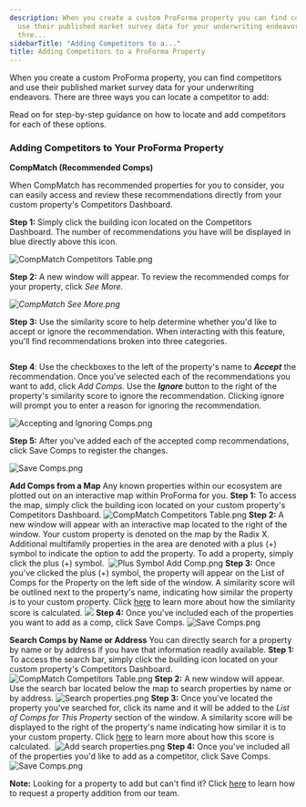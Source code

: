 ```yaml
---
description: When you create a custom ProForma property you can find competitors and
  use their published market survey data for your underwriting endeavors There are
  thre...
sidebarTitle: "Adding Competitors to a..."
title: Adding Competitors to a ProForma Property
---
```


When you create a custom ProForma property, you can find competitors and use their published market survey data for your underwriting endeavors. There are three ways you can locate a competitor to add:


<Steps>
  <Step title="**CompMatch (Recommended Comps):** CompMatch uses an advanced algorithm to generate competitor recommendations for you based on how similar a property is to yours. Learn more about the CompMatch algorithm by clicking [here.](../Benchmark/managing-properties/compmatch-recommended-comps.mdx)">
  </Step>
  <Step title="**Add Competitors from a Map:** You can leverage our built-in map feature to locate and view properties within close proximity to yours.">
  </Step>
  <Step title="**Search Competitors by Name or Address:** You can directly search for a property by its name or address when you have that information.">
  </Step>
</Steps>


Read on for step-by-step guidance on how to locate and add competitors for each of these options. 


### Adding Competitors to Your ProForma Property




**CompMatch (Recommended Comps)**

When CompMatch has recommended properties for you to consider, you can easily access and review these recommendations directly from your custom property's Competitors Dashboard.


**Step 1:** Simply click the building icon located on the Competitors Dashboard. The number of recommendations you have will be displayed in blue directly above this icon.


<Frame caption="ProForma property details with competitor information and metrics displayed.">
  <img src="/images/radix/da66af4432987da38c8f30cbcaadfebd3c74c032.png" alt="CompMatch Competitors Table.png" />
</Frame>


**Step 2:** A new window will appear. To review the recommended comps for your property, click *See More.*


*![CompMatch See More.png](/images/radix/3640ab969967b41aca2868f6afd343364cf3972e.png)*


**Step 3:** Use the similarity score to help determine whether you'd like to accept or ignore the recommendation. When interacting with this feature, you'll find recommendations broken into three categories.


<Frame caption="Display of recommended and ignored competitors with similarity scores for a ProForma property.">
  <img src="/images/radix/8d3da4a2879fdaf4e96a1913700fd592ff3152ac.png" alt="" />
</Frame>


<Steps>
  <Step title="**Recommended Comps:** Displays any new recommendations pending your review. You can either accept or ignore the recommendation.">
  </Step>
  <Step title="**Considering You as a Comp:** Outlines recommended properties that consider your property to be a comp, but have not been added to your comp set yet.">
  </Step>
  <Step title="**Ignored Comps:** Shows previous recommendations that were ignored. Clicking the (+) icon to the left of the property's name will give you the ability to see why the property was ignored.">
  </Step>
</Steps>


**Step 4**: Use the checkboxes to the left of the property's name to ***Accept*** the recommendation. Once you've selected each of the recommendations you want to add, click *Add Comps.* Use the ***Ignore*** button to the right of the property's similarity score to ignore the recommendation. Clicking ignore will prompt you to enter a reason for ignoring the recommendation. 


<Frame caption="Select recommended competitors and add them to the ProForma property.">
  <img src="/images/radix/b8ee25545ac6588972fce79dde7cec42d7256774.png" alt="Accepting and Ignoring Comps.png" />
</Frame>


**Step 5:** After you've added each of the accepted comp recommendations, click Save Comps to register the changes.


<Frame caption="List of recommended comparable properties with a map view and save options.">
  <img src="/images/radix/9df36ae03415c093012eae1f51c8cf29910b3190.png" alt="Save Comps.png" />
</Frame>





**Add Comps from a Map**
Any known properties within our ecosystem are plotted out on an interactive map within ProForma for you.
**Step 1:** To access the map, simply click the building icon located on your custom property's Competitors Dashboard. ![CompMatch Competitors Table.png](/images/radix/da66af4432987da38c8f30cbcaadfebd3c74c032.png) **Step 2:** A new window will appear with an interactive map located to the right of the window. Your custom property is denoted on the map by the Radix X. Additional multifamily properties in the area are denoted with a plus (+) symbol to indicate the option to add the property. To add a property, simply click the plus (+) symbol.  ![Plus Symbol Add Comp.png](/images/radix/c47e967cc8f47ee157a0b13e62fae934c51856bd.png) **Step 3:** Once you've clicked the plus (+) symbol, the property will appear on the List of Comps for the Property on the left side of the window. A similarity score will be outlined next to the property's name, indicating how similar the property is to your custom property. Click [here](../Benchmark/managing-properties/compmatch-recommended-comps.mdx) to learn more about how the similarity score is calculated. ![](/images/radix/c136dea20df8f50338831d30b42966dcde26818c.png) **Step 4:** Once you've included each of the properties you want to add as a comp, click Save Comps. ![Save Comps.png](/images/radix/c740bb9626c8c94695e239fca825031c7069bda8.png)





**Search Comps by Name or Address**
You can directly search for a property by name or by address if you have that information readily available.
**Step 1:** To access the search bar, simply click the building icon located on your custom property's Competitors Dashboard. ![CompMatch Competitors Table.png](/images/radix/da66af4432987da38c8f30cbcaadfebd3c74c032.png) **Step 2:** A new window will appear. Use the search bar located below the map to search properties by name or by address. ![Search properties.png](/images/radix/1bad2cd886222c6de785a71743a452fb3905f18c.png) **Step 3:** Once you've located the property you've searched for, click its name and it will be added to the *List of Comps for This Property* section of the window. A similarity score will be displayed to the right of the property's name indicating how similar it is to your custom property. Click [here](../Benchmark/managing-properties/compmatch-recommended-comps.mdx) to learn more about how this score is calculated.  ![Add search properties.png](/images/radix/97a9273c5b6a7150301d531e66168c84769e325b.png) **Step 4:** Once you've included all of the properties you'd like to add as a competitor, click Save Comps. ![Save Comps.png](/images/radix/9df36ae03415c093012eae1f51c8cf29910b3190.png)






**Note:** Looking for a property to add but can't find it? Click [here](requesting-a-proforma-property-addition.mdx) to learn how to request a property addition from our team.